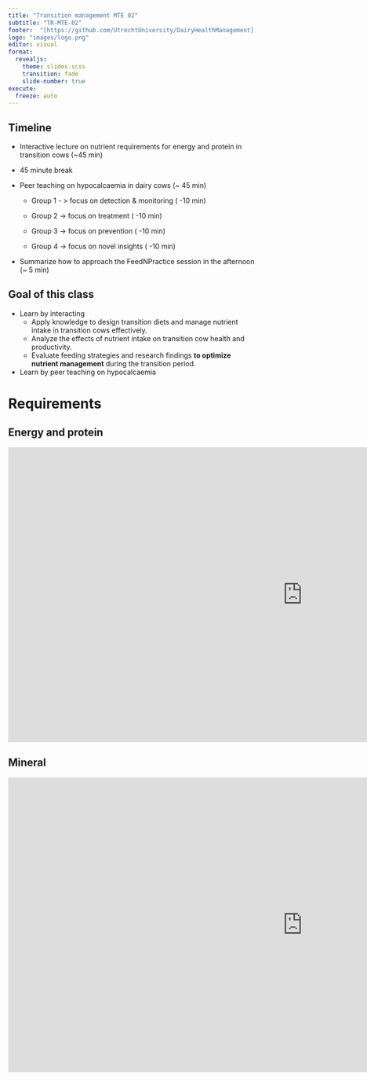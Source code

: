 ```yaml
---
title: "Transition management MTE 02"
subtitle: "TR-MTE-02"
footer:  "[https://github.com/UtrechtUniversity/DairyHealthManagement](https://github.com/UtrechtUniversity/DairyHealthManagement)"
logo: "images/logo.png"
editor: visual
format: 
  revealjs: 
    theme: slides.scss
    transition: fade
    slide-number: true
execute:
  freeze: auto
---
```


## **Timeline** 

-   Interactive lecture on nutrient requirements for energy and protein in transition cows (\~45 min)

-   45 minute break

-   Peer teaching on hypocalcaemia in dairy cows (\~ 45 min)

    -   Group 1 - \> focus on detection & monitoring ( -10 min)

    -   Group 2 -\> focus on treatment ( -10 min)

    -   Group 3 -\> focus on prevention ( -10 min)

    -   Group 4 -\> focus on novel insights ( -10 min)

-   Summarize how to approach the FeedNPractice session in the afternoon (\~ 5 min)

## Goal of this class

-   Learn by interacting
    -   Apply knowledge to design transition diets and manage nutrient intake in transition cows effectively.
    -   Analyze the effects of nutrient intake on transition cow health and productivity.
    -   Evaluate feeding strategies and research findings **to optimize nutrient management** during the transition period.
-   Learn by peer teaching on hypocalcaemia

# Requirements

## Energy and protein

```{=html}
<iframe src="https://prezi.com/p/embed/Sai4brX3YIyT5nbqGGP6/" id="iframe_container" frameborder="0" webkitallowfullscreen="" mozallowfullscreen="" allowfullscreen="" allow="autoplay; fullscreen" height="600" width="1200"></iframe>
```
## Mineral

```{=html}
<iframe src="https://prezi.com/p/embed/xFWsoCibqaQGFJLDFhNY/" id="iframe_container" frameborder="0" webkitallowfullscreen="" mozallowfullscreen="" allowfullscreen="" allow="autoplay; fullscreen" height="600" width="1200"></iframe>
```

## 
